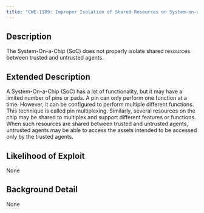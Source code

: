 ```yaml
---
title: "CWE-1189: Improper Isolation of Shared Resources on System-on-a-Chip (SoC)"
---
```


## Description
The System-On-a-Chip (SoC) does not properly isolate shared resources between trusted and untrusted agents.

## Extended Description

A System-On-a-Chip (SoC) has a lot of functionality, but it may have a limited number of pins or pads. A pin can only perform one function at a time. However, it can be configured to perform multiple different functions. This technique is called pin multiplexing. Similarly, several resources on the chip may be shared to multiplex and support different features or functions. When such resources are shared between trusted and untrusted agents, untrusted agents may be able to access the assets intended to be accessed only by the trusted agents.


## Likelihood of Exploit
None

## Background Detail
None
        